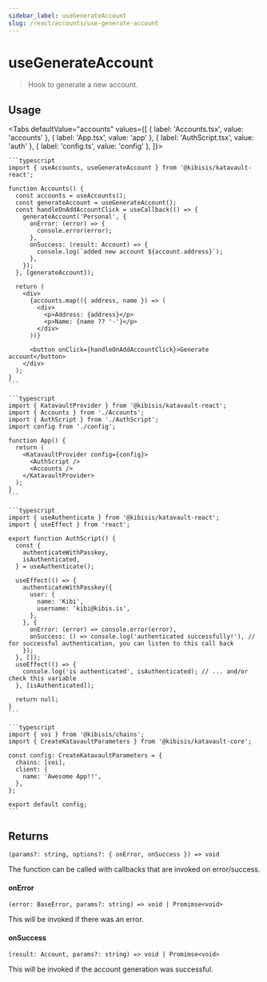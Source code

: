```yaml
---
sidebar_label: useGenerateAccount
slug: /react/accounts/use-generate-account
---
```



# useGenerateAccount

> Hook to generate a new account.

<SectionBreak />

## Usage

<Tabs
  defaultValue="accounts"
  values={[
    { label: 'Accounts.tsx', value: 'accounts' },
    { label: 'App.tsx', value: 'app' },
    { label: 'AuthScript.tsx', value: 'auth' },
    { label: 'config.ts', value: 'config' },
  ]}>
  <TabItem value="accounts">

    ```typescript
    import { useAccounts, useGenerateAccount } from '@kibisis/katavault-react';

    function Accounts() {
      const accounts = useAccounts();
      const generateAccount = useGenerateAccount();
      const handleOnAddAccountClick = useCallback(() => {
        generateAccount('Personal', {
          onError: (error) => {
            console.error(error);
          },
          onSuccess: (result: Account) => {
            console.log(`added new account ${account.address}`);
          },
        });
      }, [generateAccount]);

      return (
        <div>
          {accounts.map(({ address, name }) => (
            <div>
              <p>Address: {address}</p>
              <p>Name: {name ?? '-'}</p>
            </div>
          ))}

          <button onClick={handleOnAddAccountClick}>Generate account</button>
        </div>
      );
    }
    ```

  </TabItem>
  <TabItem value="app">

    ```typescript
    import { KatavaultProvider } from '@kibisis/katavault-react';
    import { Accounts } from './Accounts';
    import { AuthScript } from './AuthScript';
    import config from './config';

    function App() {
      return (
        <KatavaultProvider config={config}>
          <AuthScript />
          <Accounts />
        </KatavaultProvider>
      );
    }
    ```

  </TabItem>
  <TabItem value="auth">

    ```typescript
    import { useAuthenticate } from '@kibisis/katavault-react';
    import { useEffect } from 'react';

    export function AuthScript() {
      const {
        authenticateWithPasskey,
        isAuthenticated,
      } = useAuthenticate();

      useEffect(() => {
        authenticateWithPasskey({
          user: {
            name: 'Kibi',
            username: 'kibi@kibis.is',
          },
        }, {
          onError: (error) => console.error(error),
          onSuccess: () => console.log('authenticated successfully!'), // for successful authentication, you can listen to this call back
        });
      }, []);
      useEffect(() => {
        console.log('is authenticated', isAuthenticated); // ... and/or check this variable
      }, [isAuthenticated]);

      return null;
    }
    ```

  </TabItem>
  <TabItem value="config">

    ```typescript
    import { voi } from '@kibisis/chains';
    import { CreateKatavaultParameters } from '@kibisis/katavault-core';

    const config: CreateKatavaultParameters = {
      chains: [voi],
      client: {
        name: 'Awesome App!!',
      },
    };

    export default config;
    ```

  </TabItem>
</Tabs>

<SectionBreak />

## Returns

`(params?: string, options?: { onError, onSuccess }) => void`

The function can be called with callbacks that are invoked on error/success.

#### onError

`(error: BaseError, params?: string) => void | Promimse<void>`

This will be invoked if there was an error.

#### onSuccess

`(result: Account, params?: string) => void | Promimse<void>`

This will be invoked if the account generation was successful.
